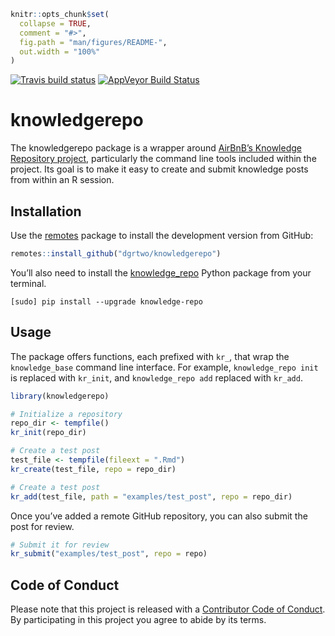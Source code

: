 ```r
knitr::opts_chunk$set(
  collapse = TRUE,
  comment = "#>",
  fig.path = "man/figures/README-",
  out.width = "100%"
)
```

[![Travis build status](https://travis-ci.org/dgrtwo/knowledgerepo.svg?branch=master)](https://travis-ci.org/dgrtwo/knowledgerepo)
[![AppVeyor Build Status](https://ci.appveyor.com/dgrtwo/knowledgerepo)](https://ci.appveyor.com/api/projects/status/github//dgrtwo/knowledgerepo/?branch=master&svg=true)

# knowledgerepo

The knowledgerepo package is a wrapper around [AirBnB's Knowledge Repository project](https://github.com/airbnb/knowledge-repo), particularly the command line tools included within the project. Its goal is to make it easy to create and submit knowledge posts from within an R session.

## Installation

Use the [remotes](https://cran.r-project.org/web/packages/remotes/index.html) package to install the development version from GitHub:

```r
remotes::install_github("dgrtwo/knowledgerepo")
```

You'll also need to install the [knowledge_repo](https://github.com/airbnb/knowledge-repo) Python package from your terminal.

```
[sudo] pip install --upgrade knowledge-repo
```

## Usage

The package offers functions, each prefixed with `kr_`, that wrap the `knowledge_base` command line interface. For example, `knowledge_repo init` is replaced with `kr_init`, and `knowledge_repo add` replaced with `kr_add`.

```r
library(knowledgerepo)

# Initialize a repository
repo_dir <- tempfile()
kr_init(repo_dir)

# Create a test post
test_file <- tempfile(fileext = ".Rmd")
kr_create(test_file, repo = repo_dir)

# Create a test post
kr_add(test_file, path = "examples/test_post", repo = repo_dir)
```

Once you've added a remote GitHub repository, you can also submit the post for review.

```r
# Submit it for review
kr_submit("examples/test_post", repo = repo)
```

## Code of Conduct

Please note that this project is released with a [Contributor Code of Conduct](CODE_OF_CONDUCT.md).
By participating in this project you agree to abide by its terms.
